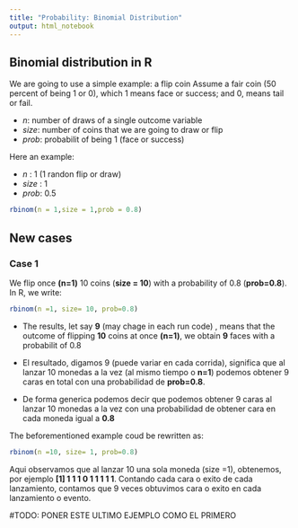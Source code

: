 ```yaml
---
title: "Probability: Binomial Distribution"
output: html_notebook
---
```


## Binomial distribution in R

We are going to use a simple example: a flip coin
Assume a fair coin (50 percent of being 1 or 0), which 1 means face or success; and 0, means tail or fail.

- *n*: number of draws of a single outcome variable
- *size*: number of coins that we are going to draw or flip
- *prob*: probabilit of being 1 (face or success)

Here an example:

- *n* : 1 (1 randon flip or draw)
- *size* : 1
- *prob*: 0.5

```r
rbinom(n = 1,size = 1,prob = 0.8)
```

## New cases

### Case 1

We flip once **(n=1)** 10 coins (**size = 10**) with a probability of 0.8 (**prob=0.8**). In R, we write:

```r
rbinom(n =1, size= 10, prob=0.8)
```


- The results, let say **9** (may chage in each run code) , means that the outcome of flipping **10** coins at once **(n=1)**, we obtain **9** faces with a probabilit of 0.8


- El resultado, digamos 9 (puede variar en cada corrida), significa que al lanzar 10 monedas a la vez  (al mismo tiempo o **n=1**) podemos obtener 9 caras en total con una probabilidad de **prob=0.8**. 

- De forma generica  podemos decir que podemos obtener 9 caras al lanzar 10 monedas a la vez con una probabilidad de obtener cara en cada moneda igual a **0.8**

The beforementioned example coud be rewritten as:

```r
rbinom(n =10, size= 1, prob=0.8)
```

Aqui observamos que al lanzar 10 una sola moneda (size =1), obtenemos, por ejemplo **[1] 1 1 1 0 1 1 1 1 1**. Contando cada cara o exito de cada lanzamiento, contamos que 9 veces obtuvimos cara o exito en cada lanzamiento o evento.

#TODO: PONER ESTE ULTIMO EJEMPLO COMO EL PRIMERO


